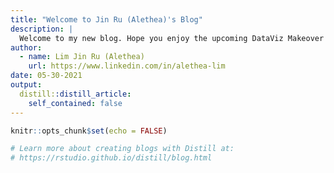 ```yaml
---
title: "Welcome to Jin Ru (Alethea)'s Blog"
description: |
  Welcome to my new blog. Hope you enjoy the upcoming DataViz Makeover posts!
author:
  - name: Lim Jin Ru (Alethea)
    url: https://www.linkedin.com/in/alethea-lim
date: 05-30-2021
output:
  distill::distill_article:
    self_contained: false
---
```


```r
knitr::opts_chunk$set(echo = FALSE)

# Learn more about creating blogs with Distill at:
# https://rstudio.github.io/distill/blog.html

```




